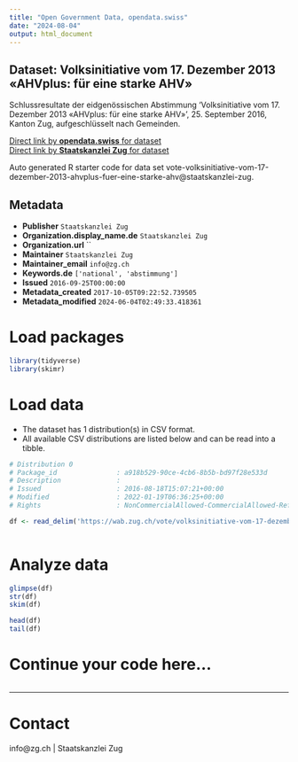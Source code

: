 ```yaml
---
title: "Open Government Data, opendata.swiss"
date: "2024-08-04"
output: html_document
---
```


## Dataset: Volksinitiative vom 17. Dezember 2013 «AHVplus: für eine starke AHV»

Schlussresultate der eidgenössischen Abstimmung 'Volksinitiative vom 17. Dezember 2013 «AHVplus: für eine starke AHV»', 25. September 2016, Kanton Zug, aufgeschlüsselt nach Gemeinden.

[Direct link by **opendata.swiss** for dataset](https://opendata.swiss/de/dataset/volksinitiative-vom-17-dezember-2013-ahvplus-fur-eine-starke-ahv)<br>
[Direct link by **Staatskanzlei Zug** for dataset](https://wab.zug.ch/vote/volksinitiative-vom-17-dezember-2013-ahvplus-fuer-eine-starke-ahv/data)

Auto generated R starter code for data set vote-volksinitiative-vom-17-dezember-2013-ahvplus-fuer-eine-starke-ahv@staatskanzlei-zug.

## Metadata

- **Publisher** `Staatskanzlei Zug`
- **Organization.display_name.de** `Staatskanzlei Zug`
- **Organization.url** ``
- **Maintainer** `Staatskanzlei Zug`
- **Maintainer_email** `info@zg.ch`
- **Keywords.de** `['national', 'abstimmung']`
- **Issued** `2016-09-25T00:00:00`
- **Metadata_created** `2017-10-05T09:22:52.739505`
- **Metadata_modified** `2024-06-04T02:49:33.418361`


# Load packages

```r

library(tidyverse)
library(skimr)

```

# Load data

-   The dataset has 1 distribution(s) in CSV format.
-   All available CSV distributions are listed below and can be read into a tibble.

```r

# Distribution 0
# Package_id               : a918b529-90ce-4cb6-8b5b-bd97f28e533d
# Description              : 
# Issued                   : 2016-08-18T15:07:21+00:00
# Modified                 : 2022-01-19T06:36:25+00:00
# Rights                   : NonCommercialAllowed-CommercialAllowed-ReferenceRequired

df <- read_delim('https://wab.zug.ch/vote/volksinitiative-vom-17-dezember-2013-ahvplus-fuer-eine-starke-ahv/data-csv')



```

# Analyze data

```r

glimpse(df)
str(df)
skim(df)

head(df)
tail(df)

```

# Continue your code here...

```r

```

------------------------------------------------------------------------

# Contact

info@zg.ch | Staatskanzlei Zug
